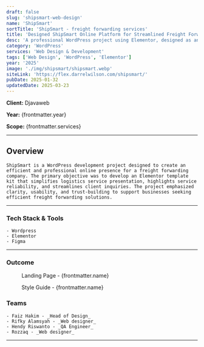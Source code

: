 ```yaml
---
draft: false
slug: 'shipsmart-web-design'
name: 'ShipSmart'
sortTitle: 'ShipSmart - freight forwarding services'
title: 'Designed ShipSmart Online Platform for Streamlined Freight Forwarding Services'
desc: 'A professional WordPress project using Elementor, designed as an intuitive template kit for freight forwarding services with seamless service navigation.'
category: 'WordPress'
services: 'Web Design & Development'
tags: ['Web Design', 'WordPress', 'Elementor']
year: '2025'
image: './img/shipsmart/shipsmart.webp'
siteLink: 'https://flex.darrelwilson.com/shipsmart/'
pubDate: 2025-01-32
updatedDate: 2025-03-23
---
```



**Client:** Djavaweb

**Year:** {frontmatter.year}

**Scope:** {frontmatter.services}

---

## Overview

    ShipSmart is a WordPress development project designed to create an efficient and professional online presence for a freight forwarding company. The primary objective was to develop an Elementor template kit that simplifies logistics service presentation, highlights service reliability, and streamlines client inquiries. The project emphasized clarity, usability, and trust-building to support businesses seeking efficient freight forwarding solutions.

---

### Tech Stack & Tools

    - Wordpress
    - Elementor
    - Figma

---

### Outcome

<figure>
  <Picture
    src={landingPage}
    alt='high fidelity design'
    formats={['avif', 'webp']}
  />
  <figcaption class='text-center'>
    Landing Page - {frontmatter.name}
  </figcaption>
</figure>

<figure>
  <Picture
    src={styleGuide}
    alt='high fidelity design'
    formats={['avif', 'webp']}
  />
  <figcaption class='text-center'>
    Style Guide - {frontmatter.name}
  </figcaption>
</figure>

### Teams

    - Faiz Hakim - _Head of Design_
    - Rifky Alamsyah - _Web designer_
    - Hendy Riswanto - _QA Engineer_
    - Rozzaq - _Web designer_

---